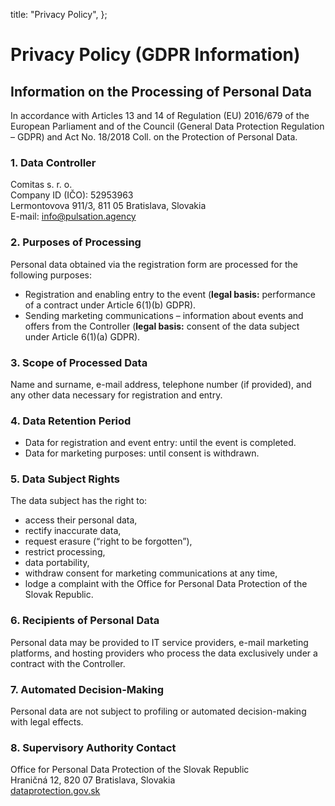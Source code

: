   title: "Privacy Policy",
};

# Privacy Policy (GDPR Information)

## Information on the Processing of Personal Data

In accordance with Articles 13 and 14 of Regulation (EU) 2016/679 of the European Parliament and of the Council (General Data Protection Regulation – GDPR) and Act No. 18/2018 Coll. on the Protection of Personal Data.

### 1. Data Controller

Comitas s. r. o.<br/>
Company ID (IČO): 52953963<br/>
Lermontovova 911/3, 811 05 Bratislava, Slovakia<br/>
E-mail: [info@pulsation.agency]

### 2. Purposes of Processing

Personal data obtained via the registration form are processed for the following purposes:

- Registration and enabling entry to the event (**legal basis:** performance of a contract under Article 6(1)(b) GDPR).
- Sending marketing communications – information about events and offers from the Controller (**legal basis:** consent of the data subject under Article 6(1)(a) GDPR).

### 3. Scope of Processed Data

Name and surname, e-mail address, telephone number (if provided), and any other data necessary for registration and entry.

### 4. Data Retention Period

- Data for registration and event entry: until the event is completed.
- Data for marketing purposes: until consent is withdrawn.

### 5. Data Subject Rights

The data subject has the right to:

- access their personal data,
- rectify inaccurate data,
- request erasure (“right to be forgotten”),
- restrict processing,
- data portability,
- withdraw consent for marketing communications at any time,
- lodge a complaint with the Office for Personal Data Protection of the Slovak Republic.

### 6. Recipients of Personal Data

Personal data may be provided to IT service providers, e-mail marketing platforms, and hosting providers who process the data exclusively under a contract with the Controller.

### 7. Automated Decision-Making

Personal data are not subject to profiling or automated decision-making with legal effects.

### 8. Supervisory Authority Contact

Office for Personal Data Protection of the Slovak Republic<br/>
Hraničná 12, 820 07 Bratislava, Slovakia<br/>
<a
    href="https://dataprotection.gov.sk/"
    rel="noopener noreferrer"
    target="_blank"
    >dataprotection.gov.sk</a>

[info@pulsation.agency]: mailto:info@pulsation.agency
